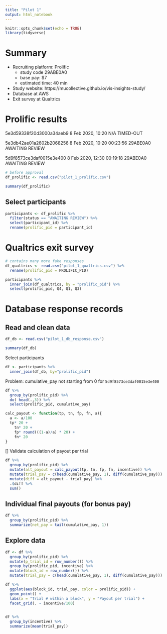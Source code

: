 ```yaml
---
title: "Pilot 1"
output: html_notebook
---
```

```r
knitr::opts_chunk$set(echo = TRUE)
library(tidyverse)
```

# Summary

- Recruiting platform: Prolific
  - study code 29ABE0A0
  - base pay: $7
  - estimated time: 40 min
- Study website: https://mucollective.github.io/vis-insights-study/
- Database at AWS
- Exit survey at Qualtrics



# Prolific results


5e3d59338f20d3000a34aeb9
8 Feb 2020, 10:20
N/A
TIMED-OUT

5e3db42ae01a2602b2068256
8 Feb 2020, 10:20
00:23:56
29ABE0A0
AWAITING REVIEW


5d9f8573ce3daf0015e3e400
8 Feb 2020, 12:30
00:19:18
29ABE0A0
AWAITING REVIEW

```r
# before approval
df_prolific <- read.csv("pilot_1_prolific.csv")
```

```r
summary(df_prolific)
```


## Select participants
```r
participants <- df_prolific %>%
  filter(status == "AWAITING REVIEW") %>%
  select(participant_id) %>%
  rename(prolific_pid = participant_id)
```



# Qualtrics exit survey

```r
# contains many more fake responses
df_qualtrics <- read.csv("pilot_1_qualtrics.csv") %>%
  rename(prolific_pid = PROLIFIC_PID) 

participants %>%
  inner_join(df_qualtrics, by = "prolific_pid") %>%
  select(prolific_pid, Q4, Q1, Q3)
```

# Database response records

## Read and clean data

```r
df_db <- read.csv("pilot_1_db_response.csv")
```

```r
summary(df_db)
```
Select participants

```r
df <- participants %>%
  inner_join(df_db, by="prolific_pid")
```

Problem: cumulative_pay not starting from 0 for `5d9f8573ce3daf0015e3e400`

```r
df %>%
  group_by(prolific_pid) %>%
  do( head(.,3)) %>%
  select(prolific_pid, cumulative_pay)
```
```r
calc_payout <- function(tp, tn, fp, fn, a){
  a <- a/100
  tp* 20 + 
    tn* 20 + 
    fp* round(((1-a)/a) * 20) + 
    fn* 20
}
```


[] Validate calculation of payout per trial

```r
df %>%
  group_by(prolific_pid) %>%
  mutate(alt_payout = calc_payout(tp, tn, fp, fn, incentive)) %>%
  mutate(trial_pay = c(head(cumulative_pay, 1), diff(cumulative_pay))) %>%
  mutate(diff = alt_payout - trial_pay) %>%
  .$diff %>%
  sum()
```

## Individual final payouts (for bonus pay)

```r
df %>%
  group_by(prolific_pid) %>%
  summarize(net_pay = tail(cumulative_pay, 1))
```

## Explore data


```r
df <- df %>%
  group_by(prolific_pid) %>%
  mutate(p_trial_id = row_number()) %>%
  group_by(prolific_pid, incentive) %>%
  mutate(block_id = row_number()) %>%
  mutate(trial_pay = c(head(cumulative_pay, 1), diff(cumulative_pay)))
```


```r
df %>%
  ggplot(aes(block_id, trial_pay, color = prolific_pid)) + 
  geom_point() +
  labs(x = "Trial # within a block", y = "Payout per trial") +
  facet_grid(. ~ incentive/100)
  
```
```r
df %>%
  group_by(incentive) %>%
  summarize(mean(trial_pay))
```

